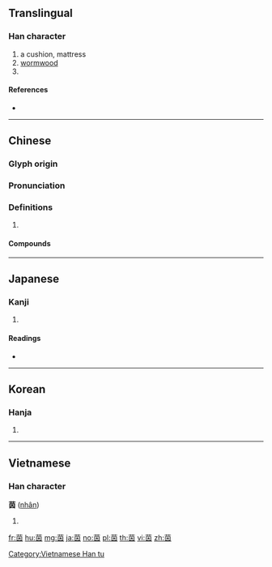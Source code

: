{{character info/new}}
==Translingual==

===Han character===
{{Han char|rn=140|rad=艸|as=06|sn=12|four=44600|canj=TWK,XTWK}}

# a cushion, mattress
# [[wormwood]]
# {{taxlink|Skimmia japonica|species|noshow=1}}

====References====
* {{Han ref|kx=1029.030|dkj=30914|dj=1487.270|hdz=53204.040|uh=8335|ud=33589|bh=AFF4|bd=45044}}

----

==Chinese==
{{zh-forms}}

===Glyph origin===
{{Han etym}}

===Pronunciation===
{{zh-pron
|m=yīn
|c=jan1
|mn=qz,tw,xm,zz:in
|mc=y
|oc=y
|cat=
}}

===Definitions===
{{zh-hanzi}}

# {{rfdef|zh}}

====Compounds====
{{zh-der|居不重茵|丙馭吐茵|墜茵落溷|碧草如茵|茵芋|飄茵落溷|茵夢湖|茵陳蒿|茵陳|綠草如茵|錦茵|茵飪|茵席之臣|綠茵|茵藉}}

----

==Japanese==

===Kanji===
{{ja-kanji|grade=|rs=艸06}}

# {{defn|lang=ja|sort=艸06}}

====Readings====
* {{ja-readings|on=[[いん]] (in)|kun=[[しとね]] (shitone)|nanori=}}

----

==Korean==

===Hanja===
{{ko-hanja|hangeul=인|eumhun=|rv=in|mr=in|y=in}}

# {{defn|lang=ko|sort=艸06}}

----

==Vietnamese==

===Han character===
'''茵''' ([[nhân]])

# {{defn|lang=vi}}

[[Category:Vietnamese Han tu]]

[[fr:茵]]
[[hu:茵]]
[[mg:茵]]
[[ja:茵]]
[[no:茵]]
[[pl:茵]]
[[th:茵]]
[[vi:茵]]
[[zh:茵]]